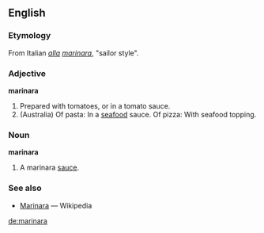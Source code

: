 ==English==

===Etymology===
From Italian ''[[alla]] [[marinaro|marinara]]'', "sailor style".

===Adjective===
'''marinara'''
# Prepared with tomatoes, or in a tomato sauce.
# (Australia) Of pasta: In a [[seafood]] sauce.  Of pizza: With seafood topping.

===Noun===
'''marinara'''
# A marinara [[sauce]].

===See also===
*[[w:Marinara|Marinara]] — Wikipedia

[[de:marinara]]